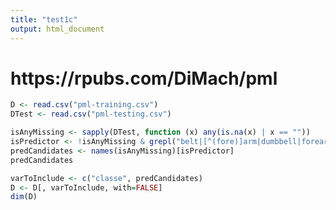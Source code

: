 ```yaml
---
title: "test1c"
output: html_document
---
```

# https://rpubs.com/DiMach/pml

```r
D <- read.csv("pml-training.csv")
DTest <- read.csv("pml-testing.csv")
```

```r
isAnyMissing <- sapply(DTest, function (x) any(is.na(x) | x == ""))
isPredictor <- !isAnyMissing & grepl("belt|[^(fore)]arm|dumbbell|forearm", names(isAnyMissing))
predCandidates <- names(isAnyMissing)[isPredictor]
predCandidates
```

```r
varToInclude <- c("classe", predCandidates)
D <- D[, varToInclude, with=FALSE]
dim(D)
```